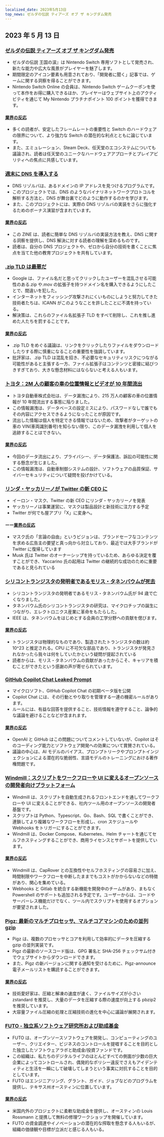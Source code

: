 ```yaml
---
localized_date: 2023年5月13日
top_news: ゼルダの伝説 ティアーズ オブ ザ キングダム発売
---
```




<CallToAction />

<Steps>

## 2023 年 5 月 13 日

### [ゼルダの伝説 ティアーズ オブ ザ キングダム発売](https://www.zelda.com/tears-of-the-kingdom/)

- ゼルダの伝説 王国の涙』は Nintendo Switch 専用ソフトとして発売され、新たな能力や広大な風景がプレイヤーを魅了します。
- 期間限定のアイコン要素も用意されており、「開発者に聞く」記事では、ゲームに関する洞察を得ることができます。
- Nintendo Switch Online の会員は、Nintendo Switch ゲームクーポンを使って本作をお得に購入できるほか、プレイヤーはウェブサイト上のアクティビティを通じて My Nintendo プラチナポイント 100 ポイントを獲得できます。

#### [業界の反応](http://news.ycombinator.com/item?id=35912318)

- 多くの読者が、安定したフレームレートの重要性と Switch のハードウェアの限界について、より強力な Switch の潜在的な利点とともに論じています。
- また、エミュレーション、Steam Deck、任天堂のエコシステムについても議論され、読者は任天堂のユニークなハードウェアアプローチとプレイアビリティへの焦点に共感しています。

### [週末に DNS を導入する](https://implement-dns.wizardzines.com/)

- DNS リゾルバは、あるドメインの IP アドレスを見つけるプログラムです。
- このプロジェクトでは、DNS のようなバイナリネットワークプロトコルを解析する方法と、DNS が舞台裏でどのように動作するのかを学びます。
- また、このプロジェクトには、実際の DNS リゾルバの実装をさらに強化するためのボーナス演習が含まれています。

#### [業界の反応](http://news.ycombinator.com/item?id=35916064)

- この ZINE は、読者に簡単な DNS リゾルバの実装方法を教え、DNS に関する洞察を提供し、DNS 解決に対する読者の理解を深めるものです。
- 読者は、自分の DNS プロジェクトや、ゼロから自分の技術を書くことに焦点を当てた他の教育プロジェクトを共有しています。

### [.zip TLD は最悪だ](https://financialstatement.zip/)

- Google は、ファイル名だと思ってクリックしたユーザーを混乱させる可能性のある.zip や.mov の拡張子を持つドメイン名を購入できるようにしたことで、間違いを犯した。
- インターネットをフィッシング攻撃されにくいものにしようと努力してきた技術者たちは、ICANN がこのようなことを許したことに不満を持っている。
- 解決策は、これらのファイル名拡張子 TLD をすべて削除し、これを推し進めた人たちを罰することです。

#### [業界の反応](http://news.ycombinator.com/item?id=35920336)

- .zip TLD をめぐる議論は、リンクをクリックしたりファイルをダウンロードしたりする際に慎重になることの重要性を強調しています。
- 批評家は、.zip TLD は混乱を招き、不必要なセキュリティリスクにつながる可能性があると主張する一方、ファイル拡張子はコンテンツと密接に結びつきすぎており、大きな懸念材料にはならないと考える人もいます。

### [トヨタ：2M 人の顧客の車の位置情報とビデオが 10 年間流出](https://www.bleepingcomputer.com/news/security/toyota-car-location-data-of-2-million-customers-exposed-for-ten-years/)

- トヨタ自動車株式会社は、データ漏洩により、215 万人の顧客の車の位置情報が 10 年間流出する事態に陥りました。
- この情報漏洩は、データベースの設定ミスにより、パスワードなしで誰でもその内容にアクセスできるようになったことが原因です。
- 流出した情報は個人を特定できる情報ではないため、攻撃者がターゲットの車の VIN(車両識別番号)を知らない限り、このデータ漏洩を利用して個人を追跡することはできない。

#### [業界の反応](http://news.ycombinator.com/item?id=35919133)

- 今回のデータ流出により、プライバシー、データ保護法、訴訟の可能性に関する懸念が生じました。
- この情報漏洩は、自動車制御システムの設計、ソフトウェアの品質保証、サイバーセキュリティについて疑問を投げかけている。

### [リンダ・ヤッカリーノが Twitter の新 CEO に](https://twitter.com/elonmusk/status/1657050349608501249)

- イーロン・マスク、Twitter の新 CEO にリンダ・ヤッカリーノを発表
- ヤッカリーノは事業運営に、マスクは製品設計と新技術に注力する予定
- Twitter が何でも屋アプリ「X」に変身へ。

#### ーー[業界の反応](http://news.ycombinator.com/item?id=35917912)

- マスク氏の「言論の自由」というビジョンは、ブランドセーフなコンテンツを求める広告主の要望と真っ向から対立しており、最近では大手ブランドが Twitter に復帰しています
- Musk 氏は Twitter のオーナーシップを持っているため、あらゆる決定を覆すことができ、Yaccarino 氏の起用は Twitter の継続的な成功のために重要であると見られている

### [シリコントランジスタの発明者であるモリス・タネンバウムが死去](https://spectrum.ieee.org/in-memoriam-may-2023)

- シリコントランジスタの発明者であるモリス・タネンバウム氏が 94 歳で亡くなりました。
- タネンバウム氏のシリコントランジスタの研究は、マイクロチップの誕生につながり、エレクトロニクス産業に革命をもたらした。
- IEEE は、タネンバウムをはじめとする会員の工学分野への貢献を偲びます。

#### [業界の反応](http://news.ycombinator.com/item?id=35920261)

- トランジスタは物理的なものであり、製造されたトランジスタの数は約 10^23 と推定される。CPU に不可欠な部品であり、トランジスタが発見されなかったら我々は何をしていたかという疑問が提起されている
- 読者からは、モリス・タネンバウムの貢献があったからこそ、キャリアを積むことができたという感謝の声が寄せられています。

### [GitHub Copilot Chat Leaked Prompt](https://twitter.com/marvinvonhagen/status/1657060506371346432)

- マイクロソフト、GitHub Copilot Chat の初期ベータ版を公開
- Copilot Chat には、その行動とやり取りを管理する一連の機密ルールがあります。
- ルールには、有益な回答を提供すること、技術情報を遵守すること、論争的な議論を避けることなどが含まれます。

#### [業界の反応](http://news.ycombinator.com/item?id=35921375)

- OpenAI と GitHub はこの問題についてコメントしていないが、Copilot はそのコーディング能力とソフトウェア開発への効果について賞賛されている。
- 議論の中心は、AI モデルのバイアス、プロンプトリークやプロンプトインジェクションによる潜在的な脆弱性、言語モデルのトレーニングにおける著作権問題です。

### [Windmill：スクリプトをワークフローや UI に変えるオープンソースの開発者向けプラットフォーム](https://github.com/windmill-labs/windmill)

- Windmill は、スクリプトを自動生成されるフロントエンドを通してワークフローや UI に変えることができる、社内ツール用のオープンソースの開発者基盤です。
- スクリプトは Python、Typescript、Go、Bash、SQL で書くことができ、連鎖してより複雑なワークフローを形成し、cron スケジュールや Webhooks をトリガーにすることができます。
- Windmill は、Docker Compose、Kubernetes、Helm チャートを通じてセルフホスティングすることができ、商用ライセンスとサポートを提供しています。

#### [業界の反応](http://news.ycombinator.com/item?id=35920082)

- Windmill は、CapRover との互換性やセルフホスティングの容易さに加え、時間制限やワークフローを中断したままでもコストがかからないなどの特徴があり、関心を集めている。
- Webhooks と Gitlab を統合する新機能を開発中のチームがあり、まもなく Powershell のサポートも追加される予定です。ユーザーからは、コードやサーバーレス機能だけでなく、ツール内でスクリプトを使用するオプションが要望されました。

### [Pigz: 最新のマルチプロセッサ、マルチコアマシンのための並列 gzip](https://zlib.net/pigz/)

- Pigz は、複数のプロセッサとコアを利用して効率的にデータを圧縮する gzip の並列実装です。
- Pigz の最新のソースコード版は、GPG 署名と SHA-256 チェックサム付きでウェブサイトからダウンロードできます。
- また、Pigz の新バージョンに関する通知を受けるために、Pigz-announce 電子メールリストを購読することができます。

#### [業界の反応](http://news.ycombinator.com/item?id=35914447)

- 技術愛好家は、圧縮と解凍の速度が速く、ファイルサイズが小さい zstandard を推奨し、大量のデータを圧縮する際の速度が向上する pbzip2 を推奨しています。
- 大容量ファイル圧縮の処理と圧縮技術の進化を中心に議論が展開されます。

### [FUTO - 独立系ソフトウェア研究所および助成基金](https://futo.org/)

- FUTO は、オープンソースソフトウェアを開発し、コンピューティングのユーザー、クリエイター、ビジネスのコントロールを提唱することを目的とした独立したソフトウェアラボと助成金/投資ファンドです。
- この組織は、私たちのデジタルライフのほとんどすべての側面が少数の巨大企業によってコントロールされ、偶発的なポリシー違反でさえもアイデンティティと生活を一瞬にして破壊してしまうという事実に対抗することを目的としています。
- FUTO はエンジニアリング、グラント、ガイド、ジョブなどのプログラムを提供し、テキサス州オースティンに位置しています。

#### [業界の反応](http://news.ycombinator.com/item?id=35911406)

- 米国内外のプロジェクトに柔軟な助成金を提供し、オースティンの Louis Rossmann と提携して無料の修理ワークショップを開催しています。
- FUTO の資金調達やイノベーションの潜在的な搾取を懸念する人もいるが、組織の価値観や目標が立派だと感じる人もいる。

</Steps>
